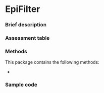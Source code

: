 # EpiFilter {#sec-top .unnumbered}


### Brief description

### Assessment table

### Methods

This package contains the following methods:

- 

### Sample code
